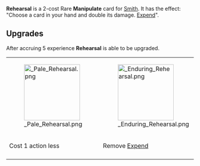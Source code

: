 {{Card
|character = Smith
|rarity = Rare
|cardtype = Manipulate
|decktype = Negotiation
|keywords = [[Expend]]
|upgradeable = Yes
|expreq = 5
|upgrade1 = Pale Rehearsal
|upgrade2 = Enduring Rehearsal}}

{{Quote|Alas, poor Rook. I knew him well.}}

'''Rehearsal''' is a 2-cost Rare '''Manipulate''' card for [[Smith]]. It has the effect: "Choose a card in your hand and double its damage. [[Expend]]".

==Upgrades==
After accruing 5 experience '''Rehearsal''' is able to be upgraded. 

{| class="wikitable" style="text-align:center"
|-
|[[File: Pale Rehearsal.png|150px]]
|[[File: Enduring Rehearsal.png|150px]]
|-
!Cost 1 action less
!Remove [[Expend]]
|-
|}